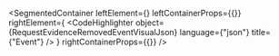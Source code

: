 
<SegmentedContainer
  leftElement={<RequestEvidenceRemovedEventDesc />}
  leftContainerProps={{}}
  rightElement={
    <CodeHighlighter
      object={RequestEvidenceRemovedEventVisualJson}
      language={"json"}
      title={"Event"}
    />
  }
  rightContainerProps={{}}
/>
